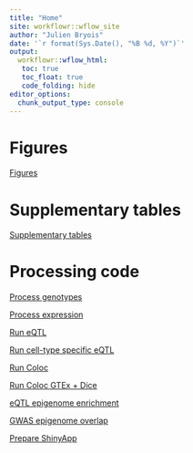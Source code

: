 ```yaml
---
title: "Home"
site: workflowr::wflow_site
author: "Julien Bryois"
date: '`r format(Sys.Date(), "%B %d, %Y")`'
output:
  workflowr::wflow_html:
   toc: true
   toc_float: true
   code_folding: hide
editor_options:
  chunk_output_type: console
---
```


# Figures

[Figures](plot_figures.html)

# Supplementary tables

[Supplementary tables](get_tables.html)

# Processing code

[Process genotypes](00_process_genotypes.html)

[Process expression](01_process_expression.html)

[Run eQTL](02_run_eQTL.html)

[Run cell-type specific eQTL](03_cell_type_specific_eQTL.html)

[Run Coloc](04_coloc.html)

[Run Coloc GTEx + Dice](05_coloc_GTEx_Dice.html)

[eQTL epigenome enrichment](06_eqtl_epigenome_enrichment.html)

[GWAS epigenome overlap](07_GWAS_epigenome_overlap.html)

[Prepare ShinyApp](08_prepare_Shiny.html)
